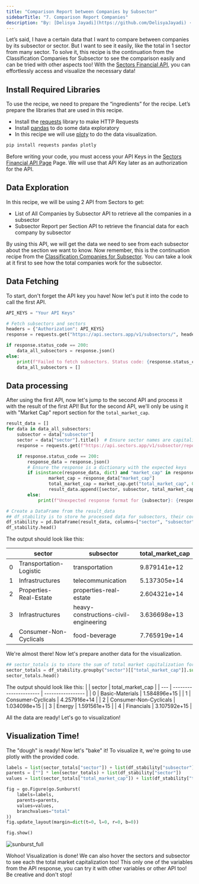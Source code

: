```yaml
---
title: "Comparison Report between Companies by Subsector"
sidebarTitle: "7. Comparison Report Companies"
description: "By: [Delisya Jayadi](https://github.com/DelisyaJayadi) · March 21, 2025"
---
```


Let’s said, I have a certain data that I want to compare between companies by its subsector or sector. But I want to see it easily, like the total in 1 sector from many sector. To solve it, this recipe is the continuation from the Classification Companies for Subsector to see the comparison easily and can be tried with other aspects too! With the [Sectors Financial API](https://sectors.app/api), you can effortlessly access and visualize the necessary data!

## Install Required Libraries
To use the recipe, we need to prepare the “ingredients” for the recipe. Let’s prepare the libraries that are used in this recipe. 

- Install the [requests](https://requests.readthedocs.io/en/latest/) library to make HTTP Requests
- Install [pandas](https://pypi.org/project/pandas/) to do some data exploratory
- In this recipe we will use [ploty](https://pypi.org/project/matplotlib/) to do the data visualization.

```python
pip install requests pandas plotly
```

Before writing your code, you must access your API Keys in the [Sectors Financial API Page](https://sectors.app/api) Page. We will use that API Key later as an authorization for the API.

## Data Exploration

In this recipe, we will be using 2 API from Sectors to get:
- List of All Companies by Subsector API to retrieve all the companies in a subsector
- Subsector Report per Section API to retrieve the financial data for each company by subsector

By using this API, we will get the data we need to see from each subsector about the section we want to know. Now remember, this is the continuation recipe from the [Classification Companies for Subsector](https://docs.sectors.app/recipes/quick-start-in-python/07-classification-companies-for-subsector). You can take a look at it first to see how the total companies work for the subsector. 

## Data Fetching

To start, don't forget the API key you have! Now let's put it into the code to call the first API.
```python
API_KEYS = "Your API Keys"

# Fetch subsectors and sectors
headers = {"Authorization": API_KEYS}
response = requests.get("https://api.sectors.app/v1/subsectors/", headers=headers)

if response.status_code == 200:
    data_all_subsectors = response.json()
else:
    print(f"Failed to fetch subsectors. Status code: {response.status_code}")
    data_all_subsectors = []
```
## Data processing
After using the first API, now let's jump to the second API and process it with the result of the first API! But for the second API, we'll only be using it with "Market Cap" report section for the `total_market_cap`.

```python
result_data = []
for data in data_all_subsectors:
    subsector = data["subsector"]
    sector = data["sector"].title()  # Ensure sector names are capitalized
    response = requests.get(f"https://api.sectors.app/v1/subsector/report/{subsector}/?sections=market_cap", headers=headers)

    if response.status_code == 200:
        response_data = response.json()
        # Ensure the response is a dictionary with the expected keys
        if isinstance(response_data, dict) and "market_cap" in response_data:
                market_cap = response_data["market_cap"]
                total_market_cap = market_cap.get("total_market_cap", 0)  # Directly use as int
                result_data.append([sector, subsector, total_market_cap])
        else:
            print(f"Unexpected response format for {subsector}: {response_data}")

# Create a DataFrame from the result_data 
## df_stability is to store he processed data for subsectors, their corresponding sectors, and their total market capitalization.
df_stability = pd.DataFrame(result_data, columns=["sector", "subsector", "total_market_cap"])
df_stability.head()
```

The output should look like this:

|     | sector                     | subsector                              | total_market_cap  |
| --- | -------------------------- | -------------------------------------- | ----------------- |
| 0   | Transportation-Logistic    | transportation                         | 9.879141e+12      |
| 1   | Infrastructures            | telecommunication                      | 5.137305e+14      |
| 2   | Properties-Real-Estate     | properties-real-estate                 | 2.604321e+14      |
| 3   | Infrastructures            | heavy-constructions-civil-engineering  | 3.636698e+13      |
| 4   | Consumer-Non-Cyclicals     | food-beverage                          | 7.765919e+14      |

We're almost there! Now let's prepare another data for the visualization. 

```python
## sector_totals is to store the sum of total market capitalization for each sector.
sector_totals = df_stability.groupby("sector")[["total_market_cap"]].sum().reset_index()
sector_totals.head()
```

The output should look like this:
|     | sector                 | total_market_cap  |
| --- | ---------------------- | ----------------- |
| 0   | Basic-Materials        | 1.584896e+15      |
| 1   | Consumer-Cyclicals	   | 4.257916e+14      |
| 2   | Consumer-Non-Cyclicals | 1.034098e+15      |
| 3   | Energy                 | 1.591561e+15      |
| 4   | Financials	           | 3.107592e+15      |

All the data are ready! Let's go to visualization!

## Visualization Time!

The "dough" is ready! Now let's "bake" it! To visualize it, we're going to use plotly with the provided code.

```python
labels = list(sector_totals["sector"]) + list(df_stability["subsector"])
parents = [""] * len(sector_totals) + list(df_stability["sector"])
values = list(sector_totals["total_market_cap"]) + list(df_stability["total_market_cap"])

fig = go.Figure(go.Sunburst(
    labels=labels,
    parents=parents,
    values=values,
    branchvalues="total"
))
fig.update_layout(margin=dict(t=0, l=0, r=0, b=0))

fig.show()
```

![sunburst_full](/recipes/quick-start-in-python/images/sunburst02_classification_hover.png)

Wohoo! Visualization is done! We can also hover the sectors and subsector to see each the total market capitalization too! This only one of the variables from the API response, you can try it with other variables or other API too! Be creative and don't stop!